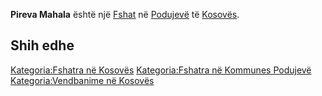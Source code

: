 {{Fshat në Kosovës
 | Emri                = Pireva Mahala
| srp_N_name = Pireva Mahala
| srp_N_FULL_NAME_RO = Pireva Mahala
| srp_N_FULL_NAME_ND_RO = Pireva Mahala
| srp_N_SORT_NAME_RG = PIREVAMAHALA
| srp_N_FULL_NAME_RG = Pireva Mahala
| srp_N_FULL_NAME_ND_RG = Pireva Mahala

 | Emri (Rasa dhanore) = 
 | Figura              = 
 | Shteti              = Kosovo
 | Komuna              = Podujevë
 | Kodi postar         = 
 | Sipërfaqja          = 

 | Popullsia           = 

 | Regj. i popullsisë  = 
 | Dend. e popullsisë  = 
 | Faqja zyrtare       = 
 <!--- Koordinatat ----> 
 | Gjerësia            = 42.779722
 | Gjatësia            = 21.141667
 | Lartësia            = 
}}
'''Pireva Mahala''' është një [[Fshat]] në [[Podujevë]] të [[Kosovës]].

<!-- == Gjeografia == -->
<!-- == Historia == -->
<!-- == Demografia == -->
== Shih edhe ==
{{Komuna Podujevë}}
{{Kosovo-Administrata-Cung}}

[[Kategoria:Fshatra në Kosovës]]
[[Kategoria:Fshatra në Kommunes Podujevë]]
[[Kategoria:Vendbanime në Kosovës]]